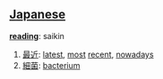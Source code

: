 == [[Japanese]] ==

'''[[reading]]''': saikin

# [[最近]]: [[latest]], [[most]] [[recent]], [[nowadays]]
# [[細菌]]: [[bacterium]]